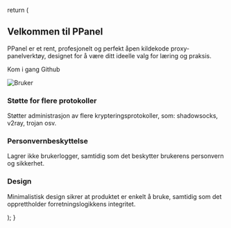
return ( <section className="overflow-hidden py-32"> <div className="container relative mx-auto max-w-[90rem] px-6"> <div className="pointer-events-none absolute inset-0 -top-20 -z-10 mx-auto hidden size-[500px] bg-[radial-gradient(hsl(var(--muted-foreground))_1px,transparent_1px)] opacity-25 [background-size:6px_6px] [mask-image:radial-gradient(circle_at_center,white_250px,transparent_250px)] lg:block"></div> <div className="relative flex justify-between gap-16"> <div className="w-full max-w-96 shrink-0 justify-between"> <h1 className="mb-3 mt-6 text-3xl font-bold lg:text-4xl">
Velkommen til PPanel </h1> <p className="text text-muted-foreground">
PPanel er et rent, profesjonelt og perfekt åpen kildekode proxy-panelverktøy, designet for å være ditt ideelle valg for læring og praksis. </p> <p className="flex gap-2 mt-4">
<Link href="/docs" className={buttonVariants({ variant: "default"})}>
Kom i gang </Link>
<Link href="https://github.com/perfect-panel" className={buttonVariants({variant: "secondary"})}>
Github </Link> </p> </div> <div className="hidden w-full max-w-3xl shrink-0 lg:block"> <Image
           src="https://urlscan.io/liveshot/?width=1920&height=1080&url=https://user.ppanel.dev"
           alt="Bruker"
           width={1920}
           height={1080}
           className="max-h-[450px] w-full min-w-[450px] max-w-3xl rounded-lg border object-cover"
         /> </div> </div> <div className="relative mt-8 grid md:grid-cols-3"> <div className="flex flex-col gap-y-6 px-2 py-10 md:p-6 lg:p-8"> <SwatchBook /> <div> <h3 className="text-lg font-medium">Støtte for flere protokoller</h3> <p className="mt-1 text-sm text-muted-foreground">
Støtter administrasjon av flere krypteringsprotokoller, som: shadowsocks, v2ray, trojan osv. </p> </div> </div> <div className="flex flex-col gap-y-6 px-2 py-10 md:p-6 lg:p-8"> <ShieldCheck /> <div> <h3 className="text-lg font-medium">Personvernbeskyttelse</h3> <p className="mt-1 text-sm text-muted-foreground">
Lagrer ikke brukerlogger, samtidig som det beskytter brukerens personvern og sikkerhet. </p> </div> </div> <div className="flex flex-col gap-y-6 px-2 py-10 md:p-6 lg:p-8"> <Component /> <div> <h3 className="text-lg font-medium">Design</h3> <p className="mt-1 text-sm text-muted-foreground">
Minimalistisk design sikrer at produktet er enkelt å bruke, samtidig som det opprettholder forretningslogikkens integritet. </p> </div> </div> <div className="absolute -inset-x-4 top-0 h-px bg-input md:hidden"></div> <div className="absolute -inset-x-4 top-[-0.5px] row-start-2 h-px bg-input md:hidden"></div> <div className="absolute -inset-x-4 top-[-0.5px] row-start-3 h-px bg-input md:hidden"></div> <div className="absolute -inset-x-4 bottom-0 row-start-4 h-px bg-input md:hidden"></div> <div className="absolute -left-2 -top-2 bottom-0 w-px bg-input md:hidden"></div> <div className="absolute -right-2 -top-2 bottom-0 col-start-2 w-px bg-input md:hidden"></div> <div className="absolute -inset-x-2 top-0 hidden h-px bg-input md:block"></div> <div className="absolute -top-2 bottom-0 left-0 hidden w-px bg-input md:block"></div> <div className="absolute -left-[0.5px] -top-2 bottom-0 col-start-2 hidden w-px bg-input md:block"></div> <div className="absolute -left-[0.5px] -top-2 bottom-0 col-start-3 hidden w-px bg-input md:block"></div> <div className="absolute -top-2 bottom-0 right-0 hidden w-px bg-input md:block"></div> </div> </div> </section>

);
}
